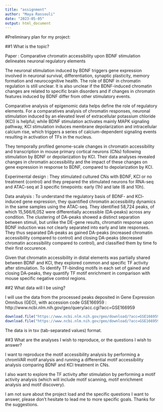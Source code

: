 ---
title: "assignment"
author: "Maya Rassouli"
date: "2023-05-05"
output: html_document
---

#Preliminary plan for my project: 


##1 What is the topic?

Paper : Comparative chromatin accessibility upon BDNF stimulation delineates neuronal regulatory elements

The neuronal stimulation induced by BDNF triggers gene expression involved in neuronal survival, differentiation, synaptic plasticity, memory formation and neurocognitive health. 
The role of BDNF in chromatin regulation is still unclear. It is also unclear if the BDNF-induced chromatin changes are related to specific brain disorders and if changes in chromatin features induced by BDNF differ from other stimulatory events. 

Comparative analysis of epigenomic data helps define the role of regulatory elements. 
For a comparatives analysis of chromatin responses, neuronal stimulation induced by an elevated level of extracellular potassium chloride (KCl) is helpful; while BDNF stimulation activates mainly MAPK signaling pathway, KCl stimulation induces membrane depolarization and intracellular calcium rise, which triggers a series of calcium-dependent signaling events resulting in activation of TFs in the nucleus. 

They temporally profiled genome-scale changes in chromatin accessibility and transcription in mouse primary cortical neurons (CNs) following stimulation by BDNF or depolarization by KCl. 
Their data analyses revealed changes in chromatin accessibility and the impact of these changes on gene expression in response to BDNF, compared to depolarization by KCl. 

Experimental design : 
They stimulated cultured CNs with BDNF, KCl or no treatment (control) and they prepared the stimulated neurons for RNA-seq and ATAC-seq at 3 specific timepoints: early (1h) and late (6 and 10h). 

Data analysis : 
To understand the regulatory basis of BDNF- and KCl-induced gene expression, they quantified chromatin accessibility dynamics in the same samples using the ATAC-seq. They identified 58,724 peaks, of which 15,566/6,052 were differentially accessible (DA-peaks) across any condition. The clustering of DA-peaks showed a distinct separation between stimuli, but unlike the DE-gene results, chromatin response upon BDNF induction was not clearly separated into early and late responses. They thus separated DA-peaks as gained DA-peaks (increased chromatin accessibility compared to control) and closing DA-peaks (decreased chromatin accessibility compared to control), and classified them by time fo their first occurence. 

Given that chromatin accessibility in distal elements was partially shared between BDNF and KCl, they explored common and specific TF activity after stimulation. To identify TF-binding motifs in each set of gained and closing DA-peaks, they quantify TF motif enrichment in comparison with mouse specific negative control regions. 

##2 What data will I be using?
 
I will use the data from the processed peaks deposited in Gene Expression Omnibus (GEO), with accession code
GSE166959 : http://www.ncbi.nlm.nih.gov/geo/query/acc.cgi?acc=GSE166959

```{r}
download.file("https://www.ncbi.nlm.nih.gov/geo/download/?acc=GSE166959&format=file&file=GSE166959%5FDA%5Fpeaks%2Etsv%2Egz", "GSE166959_DA_peaks.tsv.gz") 
download.file("https://www.ncbi.nlm.nih.gov/geo/download/?acc=GSE166959&format=file&file=GSE166959%5FDE%5Fgenes%2Etsv%2Egz", "GSE166959_DE_genes.tsv.gz")
```

The data is in tsv (tab-separated values) format. 


##3 What are the analyses I wish to reproduce, or the questions I wish to answer?

I want to reproduce the motif accessibility analysis by performing a chromVAR motif analysis and running a differential motif accessibility analysis comparing BDNF and KCl treatment in CNs.

I also want to explore the TF activity after stimulation by performing a motif activity analysis (which will include motif scanning, motif enrichment analysis and motif discovery). 

I am not sure about the project load and the specific questions I want to answer, please don't hesitate to lead me to more specific goals. Thanks for the suggestions. 
